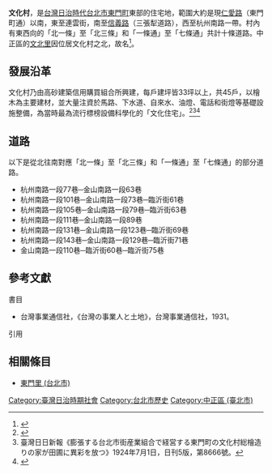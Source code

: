 '''文化村'''，是[[台灣|台灣]][[台灣日治時期|日治時代]][[台北市|台北市]][[東門町_(臺北市)|東門町]]東部的住宅地，範圍大約是現[[仁愛路_(臺北市)|仁愛路]]（東門町通）以南，東至連雲街，南至[[信義路_(台北市)|信義路]]（三張犁道路），西至杭州南路一帶。村內有東西向的「北一條」至「北三條」和「一條通」至「七條通」共計十條道路。中正區的[[文北里|文北里]]因位居文化村之北，故名<ref>{{Cite web |url=http://web.nmes.tp.edu.tw/column/93_02_sub.htm |title=東門外的故事（續） - 芝麻專欄 |access-date=2015-08-01 |archive-date=2018-07-11 |archive-url=https://web.archive.org/web/20180711145435/http://web.nmes.tp.edu.tw/column/93_02_sub.htm |dead-url=no }}</ref>。
==發展沿革==
文化村乃由高砂建築信用購買組合所興建，每戶建坪皆33坪以上，共45戶，以檜木為主要建材，並大量注資於馬路、下水道、自來水、油燈、電話和街燈等基礎設施整備，為當時最為流行標榜設備科學化的「文化住宅」。<ref>{{Cite web |url=http://www.ntl.edu.tw/public/ntl/4216/%E7%8E%8B%E6%85%A7%E7%91%9C%E5%85%A8%E6%96%87.pdf |title=王慧瑜《日治時期臺北地區日本人的物質生活(1895-1937)》台灣師範大學臺灣史研究所 2010年 |access-date=2015-11-13 |archive-url=https://web.archive.org/web/20151117023106/http://www.ntl.edu.tw/public/ntl/4216/%E7%8E%8B%E6%85%A7%E7%91%9C%E5%85%A8%E6%96%87.pdf |archive-date=2015-11-17 |dead-url=yes }}</ref><ref>臺灣日日新報《膨張する台北市街産業組合で経営する東門町の文化村総檜造りの家が田圃に異彩を放つ》1924年7月1日，日刊5版，第8666號。</ref><ref>{{Cite web |url=http://webgis.sinica.edu.tw/map_irrigation/Canal_D02.html |title=《瑠公圳水利組合區域圖》 |access-date=2015-11-13 |archive-date=2018-03-12 |archive-url=https://web.archive.org/web/20180312103616/http://webgis.sinica.edu.tw/map_irrigation/Canal_D02.html |dead-url=no }}</ref>

==道路==
以下是從北往南對應「北一條」至「北三條」和「一條通」至「七條通」的部分道路。

*杭州南路一段77巷─金山南路一段63巷
*杭州南路一段101巷─金山南路一段73巷─臨沂街61巷
*杭州南路一段105巷─金山南路一段79巷─臨沂街63巷
*杭州南路一段111巷─金山南路一段89巷
*杭州南路一段131巷─金山南路一段123巷─臨沂街69巷
*杭州南路一段143巷─金山南路一段129巷─臨沂街71巷
*金山南路一段110巷─臨沂街60巷─臨沂街75巷
==參考文獻==
;書目
* 台灣事業通信社，《台灣の事業人と土地》，台灣事業通信社，1931。
;引用
{{reflist|2}}
==相關條目==
*[[東門里_(台北市)|東門里 (台北市)]]
[[Category:臺灣日治時期社會|Category:臺灣日治時期社會]]
[[Category:台北市歷史|Category:台北市歷史]]
[[Category:中正區_(臺北市)|Category:中正區 (臺北市)]]